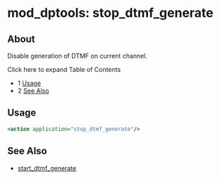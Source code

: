 
# mod_dptools: stop_dtmf_generate 

 

## About

Disable generation of DTMF on current channel.

Click here to expand Table of Contents

* 1 [Usage](#-freeswitch--mod_dptools-stop_dtmf_generate-)
* 2 [See Also](#-freeswitch--mod_dptools-stop_dtmf_generate-)

## Usage

```xml
<action application="stop_dtmf_generate"/>
```

## See Also

* [start\_dtmf\_generate](./6587137.mdx#0-about)


